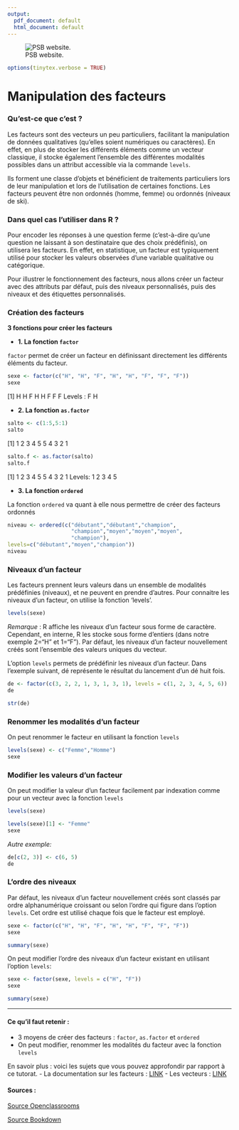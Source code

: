 ```yaml
---
output:
  pdf_document: default
  html_document: default
---
```


![PSB website.](/Users/clairemazzucato/Documents/PSB.jpg)
```r
options(tinytex.verbose = TRUE)
```

# Manipulation des facteurs

### Qu'est-ce que c'est ?
 
Les facteurs sont des vecteurs un peu particuliers, facilitant la manipulation de données qualitatives (qu’elles soient numériques ou caractères).
En effet, en plus de stocker les différents éléments comme un vecteur classique, il stocke également l’ensemble des différentes modalités possibles dans un attribut accessible via la commande `levels`.

Ils forment une classe d’objets et bénéficient de traitements particuliers lors de leur manipulation et lors de l’utilisation de certaines fonctions. Les facteurs peuvent être non ordonnés (homme, femme) ou ordonnés (niveaux de ski).

### Dans quel cas l'utiliser dans R ?
 
Pour encoder les réponses à une question ferme (c'est-à-dire qu'une question ne laissant à son destinataire que des choix prédéfinis), on utilisera les facteurs. En effet, en statistique, un facteur est typiquement utilisé pour stocker les valeurs observées d’une variable qualitative ou catégorique.
 
Pour illustrer le fonctionnement des facteurs, nous allons créer un facteur avec des attributs par défaut, puis des niveaux personnalisés, puis des niveaux et des étiquettes personnalisés.

### Création des facteurs

**3 fonctions pour créer les facteurs**
 
 - **1.	La fonction `factor`**

`factor` permet de créer un facteur en définissant directement les différents éléments du facteur.

```r
sexe <- factor(c("H", "H", "F", "H", "H", "F", "F", "F"))
sexe
```
[1] H H F H H F F F
Levels : F H


 - **2.	La fonction `as.factor`**

```r
salto <- c(1:5,5:1)
salto
```
[1] 1 2 3 4 5 5 4 3 2 1

```r
salto.f <- as.factor(salto)
salto.f
```

[1] 1 2 3 4 5 5 4 3 2 1
Levels: 1 2 3 4 5

 - **3.	La fonction `ordered`**

La fonction  `ordered`  va quant à elle nous permettre de créer des facteurs ordonnés

```r
niveau <- ordered(c("débutant","débutant","champion",
                    "champion","moyen","moyen","moyen",
                    "champion"),
levels=c("débutant","moyen","champion"))
niveau
```

### Niveaux d’un facteur

Les facteurs prennent leurs valeurs dans un ensemble de modalités prédéfinies (niveaux), et ne peuvent en prendre d’autres.
Pour connaitre les niveaux d’un facteur, on utilise la fonction 'levels'.

```r
levels(sexe)
```


_Remarque_ : R affiche les niveaux d’un facteur sous forme de caractère. Cependant, en interne, R les stocke sous forme d’entiers (dans notre exemple 2=“H” et 1=“F”).
Par défaut, les niveaux d’un facteur nouvellement créés sont l’ensemble des valeurs uniques du vecteur.

L’option `levels` permets de prédéfinir les niveaux d’un facteur. Dans l’exemple suivant, dé représente le résultat du lancement d’un dé huit fois.

```r
de <- factor(c(3, 2, 2, 1, 3, 1, 3, 1), levels = c(1, 2, 3, 4, 5, 6))
de
```

```r
str(de)
```

### Renommer les modalités d’un facteur

On peut renommer le facteur en utilisant la fonction `levels`

```r
levels(sexe) <- c("Femme","Homme")
sexe
```


### Modifier les valeurs d’un facteur
On peut modifier la valeur d’un facteur facilement par indexation comme pour un vecteur avec la fonction `levels`

```r
levels(sexe) 
```
```r
levels(sexe)[1] <- "Femme"
sexe
```

_Autre exemple:_
```r
de[c(2, 3)] <- c(6, 5)
de
```


### L’ordre des niveaux

Par défaut, les niveaux d’un facteur nouvellement créés sont classés par ordre alphanumérique croissant ou selon l’ordre qui figure dans l’option `levels`. Cet ordre est utilisé chaque fois que le facteur est employé.

```r
sexe <- factor(c("H", "H", "F", "H", "H", "F", "F", "F"))
sexe
```

```r
summary(sexe)
```

On peut modifier l’ordre des niveaux d’un facteur existant en utilisant l’option `levels`:

```r
sexe <- factor(sexe, levels = c("H", "F"))
sexe
```

```r
summary(sexe)
```

----------------------------------------------------------------------
#### **Ce qu'il faut retenir** :
- 3 moyens de créer des facteurs : `factor`, `as.factor` et `ordered`
- On peut modifier, renommer les modalités du facteur avec la fonction `levels`
 
 
 
En savoir plus : voici les sujets que vous pouvez approfondir par rapport à ce tutorat.
- La documentation sur les facteurs : [LINK](https://sodocumentation.net/fr/r/topic/1104/facteurs)
- Les vecteurs : [LINK](https://sodocumentation.net/fr/r/topic/1088/creation-de-vecteurs)
 
#### **Sources** :

[Source Openclassrooms](https://openclassrooms.com/fr/courses/4525256-initiez-vous-au-langage-r-pour-analyser-vos-donnees/6250873-utilisez-les-facteurs)

[Source Bookdown](https://bookdown.org/ael/rexplor/chap3-2.html)

